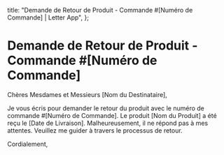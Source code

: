   title: "Demande de Retour de Produit - Commande #[Numéro de Commande] | Letter App",
};

# Demande de Retour de Produit - Commande #[Numéro de Commande]

Chères Mesdames et Messieurs [Nom du Destinataire],

Je vous écris pour demander le retour du produit avec le numéro de commande #[Numéro de Commande]. Le produit [Nom du Produit] a été reçu le [Date de Livraison]. Malheureusement, il ne répond pas à mes attentes. Veuillez me guider à travers le processus de retour.

Cordialement,

